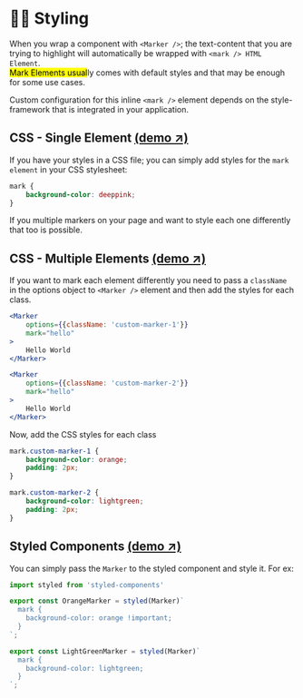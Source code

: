 
<Meta title="Styling" />

# 💇‍♂️ Styling
When you wrap a component with `<Marker />`; the text-content
that you are trying to highlight will automatically be wrapped
with `<mark /> HTML Element`.   
<mark>Mark Elements usual</mark>ly comes 
with default styles and that may be enough for some use cases.

Custom configuration for this inline `<mark />` element depends on
the style-framework that is integrated in your application.

## CSS - Single Element [(demo ↗)](https://stackblitz.com/edit/react-mark-js?file=src/examples/CSSExample/index.js)
If you have your styles in a CSS file; you can simply add styles for 
the `mark element` in your CSS stylesheet:

```CSS 
mark {
    background-color: deeppink;
}
```

If you multiple markers on your page and want to style each one 
differently that too is possible. 

## CSS - Multiple Elements [(demo ↗)](https://stackblitz.com/edit/react-mark-js?file=src/examples/CSSExample/index.js)
If you want to mark each element differently you need 
to pass a `className` in the options object to 
`<Marker />` element and then add the styles for 
each class.

<div id="react-mark-js-css-example"></div>

```jsx
<Marker 
    options={{className: 'custom-marker-1'}} 
    mark="hello"
>
    Hello World
</Marker>

<Marker 
    options={{className: 'custom-marker-2'}} 
    mark="hello"
>
    Hello World
</Marker>
```

Now, add the CSS styles for each class
```css
mark.custom-marker-1 {
    background-color: orange;
    padding: 2px;
}

mark.custom-marker-2 {
    background-color: lightgreen;
    padding: 2px;
}
```

## Styled Components [(demo ↗)](https://stackblitz.com/edit/react-mark-js?file=src/examples/StyledComponentsExample/index.js)
You can simply pass the `Marker` to the styled component 
and style it.  For ex:

```jsx
import styled from 'styled-components'

export const OrangeMarker = styled(Marker)`
  mark {
    background-color: orange !important;
  }
`;

export const LightGreenMarker = styled(Marker)`
  mark {
    background-color: lightgreen;
  }
`;
```
